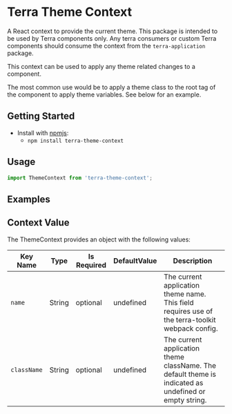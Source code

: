 

<Badge />

# Terra Theme Context
A React context to provide the current theme. This package is intended to be used by Terra components only. Any terra consumers or custom Terra components should consume the context from the `terra-application` package.

This context can be used to apply any theme related changes to a component.

The most common use would be to apply a theme class to the root tag of the component to apply theme variables. See below for an example.

## Getting Started

- Install with [npmjs](https://www.npmjs.com):
  - `npm install terra-theme-context`

## Usage

```jsx
import ThemeContext from 'terra-theme-context';
```

## Examples
<ThemedComponent title="A component using the theme context" />

## Context Value

The ThemeContext provides an object with the following values:

|Key Name|Type|Is Required|DefaultValue|Description|
|---|---|---|---|---|
|`name`|String|optional|undefined|The current application theme name. This field requires use of the terra-toolkit webpack config.|
|`className`|String|optional|undefined|The current application theme className. The default theme is indicated as undefined or empty string.|
